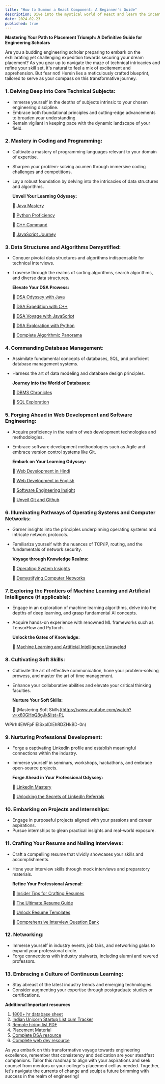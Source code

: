 ```yaml
---
title: "How to Summon a React Component: A Beginner's Guide"
description: Dive into the mystical world of React and learn the incantations needed to summon your very first React component with humor and ease.
date: 2024-02-23
published: true
---
```


**Mastering Your Path to Placement Triumph: A Definitive Guide for Engineering Scholars**

Are you a budding engineering scholar preparing to embark on the exhilarating yet challenging expedition towards securing your dream placement? As you gear up to navigate the maze of technical intricacies and refine your skill set, it's natural to feel a mix of excitement and apprehension. But fear not! Herein lies a meticulously crafted blueprint, tailored to serve as your compass on this transformative journey.

### 1. Delving Deep into Core Technical Subjects:

- Immerse yourself in the depths of subjects intrinsic to your chosen engineering discipline.
- Embrace both foundational principles and cutting-edge advancements to broaden your understanding.
- Remain vigilant in keeping pace with the dynamic landscape of your field.

### 2. Mastery in Coding and Programming:

- Cultivate a mastery of programming languages relevant to your domain of expertise.
- Sharpen your problem-solving acumen through immersive coding challenges and competitions.
- Lay a robust foundation by delving into the intricacies of data structures and algorithms.
    
    **Unveil Your Learning Odyssey:**
    
    📌 [Java Mastery](https://www.youtube.com/watch?v=bm0OyhwFDuY&list=PLsyeobzWxl7pe_IiTfNyr55kwJPWbgxB5)
    
    📌 [Python Proficiency](https://www.youtube.com/watch?v=7wnove7K-ZQ&list=PLu0W_9lII9agwh1XjRt242xIpHhPT2llg)
    
    📌 [C++ Command](https://www.youtube.com/watch?v=z9bZufPHFLU&list=PLfqMhTWNBTe0b2nM6JHVCnAkhQRGiZMSJ)
    
    📌 [JavaScript Journey](https://www.youtube.com/watch?v=ER9SspLe4Hg&list=PLu0W_9lII9ahR1blWXxgSlL4y9iQBnLpR)
    

### 3. Data Structures and Algorithms Demystified:

- Conquer pivotal data structures and algorithms indispensable for technical interviews.
- Traverse through the realms of sorting algorithms, search algorithms, and diverse data structures.
    
    **Elevate Your DSA Prowess:**
    
    📌 [DSA Odyssey with Java](https://www.youtube.com/watch?v=6iCHf7OZn6c&list=PL6Zs6LgrJj3tDXv8a_elC6eT_4R5gfX4d)
    
    📌 [DSA Expedition with C++](https://www.youtube.com/watch?v=WQoB2z67hvY&list=PLDzeHZWIZsTryvtXdMr6rPh4IDexB5NIA)
    
    📌 [DSA Voyage with JavaScript](https://www.youtube.com/watch?v=poGEVboh9Rw&list=PLC3y8-rFHvwg6nsAOfC5Is18KB2DrVOJy)
    
    📌 [DSA Exploration with Python](https://www.youtube.com/watch?v=8e_PwxYGZrA&list=PLzgPDYo_3xukPJdH6hVQ6Iic7KiJuoA-l&index=1)
    
    📌 [Complete Algorithmic Panorama](https://www.youtube.com/watch?v=0IAPZzGSbME&list=PLDN4rrl48XKpZkf03iYFl-O29szjTrs_O)
    

### 4. Commanding Database Management:

- Assimilate fundamental concepts of databases, SQL, and proficient database management systems.
- Harness the art of data modeling and database design principles.
    
    **Journey into the World of Databases:**
    
    📌 [DBMS Chronicles](https://www.youtube.com/watch?v=wjfeGxqAQOY&list=PLrjkTql3jnm-CLxHftqLgkrZbM8fUt0vn)
    
    📌 [SQL Exploration](https://www.youtube.com/watch?v=323H_mOOWQ4&list=PLxCzCOWd7aiHqU4HKL7-SITyuSIcD93id)
    

### 5. Forging Ahead in Web Development and Software Engineering:

- Acquire proficiency in the realm of web development technologies and methodologies.
- Embrace software development methodologies such as Agile and embrace version control systems like Git.
    
    **Embark on Your Learning Odyssey:**
    
    📌 [Web Development in Hindi](https://www.youtube.com/watch?v=6mbwJ2xhgzM&list=PLu0W_9lII9agiCUZYRsvtGTXdxkzPyItg)
    
    📌 [Web Development in English](https://www.youtube.com/watch?v=gQojMIhELvM&list=PLoYCgNOIyGAB_8_iq1cL8MVeun7cB6eNc)
    
    📌 [Software Engineering Insight](https://www.youtube.com/watch?v=FN_HSCp7ctw&list=PLmXKhU9FNesTrw7n8ouPsSLEcduRlENHr)
    
    📌 [Unveil Git and Github](https://www.youtube.com/watch?v=apGV9Kg7ics)
    

### 6. Illuminating Pathways of Operating Systems and Computer Networks:

- Garner insights into the principles underpinning operating systems and intricate network protocols.
- Familiarize yourself with the nuances of TCP/IP, routing, and the fundamentals of network security.
    
    **Voyage through Knowledge Realms:**
    
    📌 [Operating System Insights](https://www.youtube.com/watch?v=vBURTt97EkA&list=PLBlnK6fEyqRiVhbXDGLXDk_OQAeuVcp2O)
    
    📌 [Demystifying Computer Networks](https://www.youtube.com/watch?v=VwN91x5i25g&list=PLBlnK6fEyqRgMCUAG0XRw78UA8qnv6jEx)
    

### 7. Exploring the Frontiers of Machine Learning and Artificial Intelligence (if applicable):

- Engage in an exploration of machine learning algorithms, delve into the depths of deep learning, and grasp fundamental AI concepts.
- Acquire hands-on experience with renowned ML frameworks such as TensorFlow and PyTorch.
    
    **Unlock the Gates of Knowledge:**
    
    📌 [Machine Learning and Artificial Intelligence Unraveled](https://www.youtube.com/watch?v=GwIo3gDZCVQ)
    

### 8. Cultivating Soft Skills:

- Cultivate the art of effective communication, hone your problem-solving prowess, and master the art of time management.
- Enhance your collaborative abilities and elevate your critical thinking faculties.
    
    **Nurture Your Soft Skills:**
    
    📌 [Mastering Soft Skills](https://www.youtube.com/watch?v=x60GHpQ8gJk&list=PL
    

WPirh4EWFpFIElSxplDlEhRDZHkBD-0n)

### 9. Nurturing Professional Development:

- Forge a captivating LinkedIn profile and establish meaningful connections within the industry.
- Immerse yourself in seminars, workshops, hackathons, and embrace open-source projects.
    
    **Forge Ahead in Your Professional Odyssey:**
    
    📌 [LinkedIn Mastery](https://www.youtube.com/watch?v=S3qx4rt_Enk)
    
    📌 [Unlocking the Secrets of LinkedIn Referrals](https://dev.to/avinash201199/how-to-ask-for-a-referral-on-linkedin-1g7e)
    

### 10. Embarking on Projects and Internships:

- Engage in purposeful projects aligned with your passions and career aspirations.
- Pursue internships to glean practical insights and real-world exposure.

### 11. Crafting Your Resume and Nailing Interviews:

- Craft a compelling resume that vividly showcases your skills and accomplishments.
- Hone your interview skills through mock interviews and preparatory materials.
    
    **Refine Your Professional Arsenal:**
    
    📌 [Insider Tips for Crafting Resumes](https://www.youtube.com/watch?v=y8YH0Qbu5h4)
    
    📌 [The Ultimate Resume Guide](https://drive.google.com/file/d/1cT_brbJ80A_aVq4QdR4jDlRB06UFcyYy/view?usp=sharing)
    
    📌 [Unlock Resume Templates](https://github.com/avinash201199/Resume-Templates)
    
    📌 [Comprehensive Interview Question Bank](https://github.com/avinash201199/Interviews-Resources)
    

### 12. Networking:

- Immerse yourself in industry events, job fairs, and networking galas to expand your professional circle.
- Forge connections with industry stalwarts, including alumni and revered professors.

### 13. Embracing a Culture of Continuous Learning:

- Stay abreast of the latest industry trends and emerging technologies.
- Consider augmenting your expertise through postgraduate studies or certifications.

**Additional Important resources**

1. [1800+ hr database sheet](https://docs.google.com/spreadsheets/d/10vTc-ciY1srOmaVDAy3xeJpdMLvKh40YOgERlEMFPrc/edit#gid=0)
2. [Indian Unicorn Startup List cum Tracker](https://docs.google.com/spreadsheets/d/1HdZtj6Z7Gh_boh0qHa-3n-FkGWEgkZ7juN5P3veFRDY/edit#gid=0)
3. [Remote hiring list PDF](https://drive.google.com/file/d/1nxlDv2x0NuIwf40NstdCV3qTIsDd5SvY/view?usp=share_link)
4. [Placement Material](https://drive.google.com/drive/folders/1SkCOcAS0Kqvuz-MJkkjbFr1GSue6Ms6m)
5. [Complete DSA resource](https://drive.google.com/file/d/1uvQy3xNg48sJ1nFClwDZiNUBoqd8Noyd/view?usp=share_link)
6. [Complete web dev resource](https://drive.google.com/file/d/1ygTTQyxMN-TiYihBZuAmL_HtTPXjnEoP/view?usp=share_link)

As you embark on this transformative voyage towards engineering excellence, remember that consistency and dedication are your steadfast companions. Tailor this roadmap to align with your aspirations and seek counsel from mentors or your college's placement cell as needed. Together, let's navigate the currents of change and sculpt a future brimming with success in the realm of engineering!